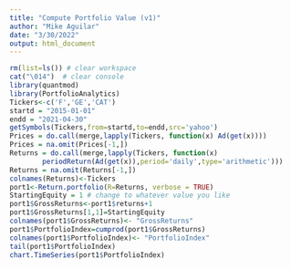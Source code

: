 ```yaml
---
title: "Compute Portfolio Value (v1)"
author: "Mike Aguilar"
date: "3/30/2022"
output: html_document
---
```



<!-- ## Compute Portfolio Value -->
```r
rm(list=ls()) # clear workspace
cat("\014")  # clear console
library(quantmod)
library(PortfolioAnalytics)
Tickers<-c('F','GE','CAT')
startd = "2015-01-01"
endd = "2021-04-30"
getSymbols(Tickers,from=startd,to=endd,src='yahoo')
Prices = do.call(merge,lapply(Tickers, function(x) Ad(get(x))))
Prices = na.omit(Prices[-1,])
Returns = do.call(merge,lapply(Tickers, function(x) 
        periodReturn(Ad(get(x)),period='daily',type='arithmetic')))
Returns = na.omit(Returns[-1,])
colnames(Returns)<-Tickers
port1<-Return.portfolio(R=Returns, verbose = TRUE)
StartingEquity = 1 # change to whatever value you like
port1$GrossReturns<-port1$returns+1
port1$GrossReturns[1,1]=StartingEquity
colnames(port1$GrossReturns)<- "GrossReturns"
port1$PortfolioIndex=cumprod(port1$GrossReturns)
colnames(port1$PortfolioIndex)<- "PortfolioIndex"
tail(port1$PortfolioIndex)
chart.TimeSeries(port1$PortfolioIndex)
```
